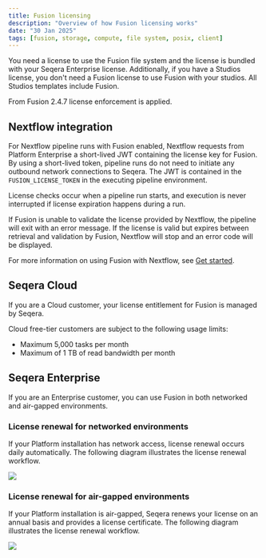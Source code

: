 ```yaml
---
title: Fusion licensing
description: "Overview of how Fusion licensing works"
date: "30 Jan 2025"
tags: [fusion, storage, compute, file system, posix, client]
---
```


You need a license to use the Fusion file system and the license is bundled with your Seqera Enterprise license. Additionally, if you have a Studios license, you don't need a Fusion license to use Fusion with your studios. All Studios templates include Fusion.

From Fusion 2.4.7 license enforcement is applied.

## Nextflow integration

For Nextflow pipeline runs with Fusion enabled, Nextflow requests from Platform Enterprise a short-lived JWT containing the license key for Fusion. By using a short-lived token, pipeline runs do not need to initiate any outbound network connections to Seqera. The JWT is contained in the `FUSION_LICENSE_TOKEN` in the executing pipeline environment.

License checks occur when a pipeline run starts, and execution is never interrupted if license expiration happens during a run.

If Fusion is unable to validate the license provided by Nextflow, the pipeline will exit with an error message. If the license is valid but expires between retrieval and validation by Fusion, Nextflow will stop and an error code will be displayed.

For more information on using Fusion with Nextflow, see [Get started][get-started].

## Seqera Cloud

If you are a Cloud customer, your license entitlement for Fusion is managed by Seqera.

Cloud free-tier customers are subject to the following usage limits:

- Maximum 5,000 tasks per month
- Maximum of 1 TB of read bandwidth per month

## Seqera Enterprise

If you are an Enterprise customer, you can use Fusion in both networked and air-gapped environments.

### License renewal for networked environments

If your Platform installation has network access, license renewal occurs daily automatically. The following diagram illustrates the license renewal workflow.

![](./_images/fusion-license.svg)

### License renewal for air-gapped environments

If your Platform installation is air-gapped, Seqera renews your license on an annual basis and provides a license certificate. The following diagram illustrates the license renewal workflow.

![](./_images/fusion-license-air-gap.svg)


[get-started]: ./get-started.mdx

